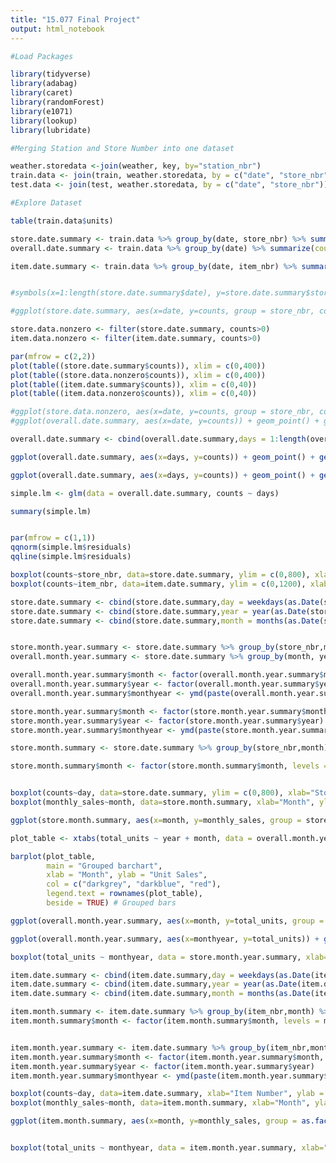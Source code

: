 ```yaml
---
title: "15.077 Final Project"
output: html_notebook
---
```


```r

#Load Packages

library(tidyverse)
library(adabag)
library(caret)
library(randomForest)
library(e1071)
library(lookup)
library(lubridate)

```

```r
#Merging Station and Store Number into one dataset

weather.storedata <-join(weather, key, by="station_nbr")
train.data <- join(train, weather.storedata, by = c("date", "store_nbr"))
test.data <- join(test, weather.storedata, by = c("date", "store_nbr"))

```

```r
#Explore Dataset

table(train.data$units)

store.date.summary <- train.data %>% group_by(date, store_nbr) %>% summarize(counts = sum(units))
overall.date.summary <- train.data %>% group_by(date) %>% summarize(counts = sum(units))

item.date.summary <- train.data %>% group_by(date, item_nbr) %>% summarize(counts = sum(units))


#symbols(x=1:length(store.date.summary$date), y=store.date.summary$store_nbr, circles=sqrt(store.date.summary$counts/pi), inches=1/3, ann=F, bg="steelblue2", fg=NULL)

#ggplot(store.date.summary, aes(x=date, y=counts, group = store_nbr, col = store_nbr)) + geom_point()

store.data.nonzero <- filter(store.date.summary, counts>0)
item.data.nonzero <- filter(item.date.summary, counts>0)

par(mfrow = c(2,2))
plot(table((store.date.summary$counts)), xlim = c(0,400))
plot(table((store.data.nonzero$counts)), xlim = c(0,400))
plot(table((item.date.summary$counts)), xlim = c(0,40))
plot(table((item.data.nonzero$counts)), xlim = c(0,40))

#ggplot(store.data.nonzero, aes(x=date, y=counts, group = store_nbr, col = store_nbr)) + geom_point()
#ggplot(overall.date.summary, aes(x=date, y=counts)) + geom_point() + geom_smooth()

overall.date.summary <- cbind(overall.date.summary,days = 1:length(overall.date.summary$date))

ggplot(overall.date.summary, aes(x=days, y=counts)) + geom_point() + geom_smooth()

ggplot(overall.date.summary, aes(x=days, y=counts)) + geom_point() + geom_smooth(method = 'lm')

simple.lm <- glm(data = overall.date.summary, counts ~ days)

summary(simple.lm)


par(mfrow = c(1,1))
qqnorm(simple.lm$residuals)
qqline(simple.lm$residuals)

```

```r

boxplot(counts~store_nbr, data=store.date.summary, ylim = c(0,800), xlab="Store Number", ylab = "Items Sold Per Day")
boxplot(counts~item_nbr, data=item.date.summary, ylim = c(0,1200), xlab="Item Number", ylab = "Items Sold Per Day")

```

```r

store.date.summary <- cbind(store.date.summary,day = weekdays(as.Date(store.date.summary$date)))
store.date.summary <- cbind(store.date.summary,year = year(as.Date(store.date.summary$date)))
store.date.summary <- cbind(store.date.summary,month = months(as.Date(store.date.summary$date)))


store.month.year.summary <- store.date.summary %>% group_by(store_nbr,month, year) %>% summarize(total_units = sum(counts))
overall.month.year.summary <- store.date.summary %>% group_by(month, year) %>% summarize(total_units = sum(counts))

overall.month.year.summary$month <- factor(overall.month.year.summary$month, levels = month.name)
overall.month.year.summary$year <- factor(overall.month.year.summary$year)
overall.month.year.summary$monthyear <- ymd(paste(overall.month.year.summary$year, overall.month.year.summary$month,01))

store.month.year.summary$month <- factor(store.month.year.summary$month, levels = month.name)
store.month.year.summary$year <- factor(store.month.year.summary$year)
store.month.year.summary$monthyear <- ymd(paste(store.month.year.summary$year, store.month.year.summary$month,01))

store.month.summary <- store.date.summary %>% group_by(store_nbr,month) %>% summarize(monthly_sales = sum(counts))

store.month.summary$month <- factor(store.month.summary$month, levels = month.name)



```

```r

boxplot(counts~day, data=store.date.summary, ylim = c(0,800), xlab="Store Number", ylab = "Items Sold Per Day")
boxplot(monthly_sales~month, data=store.month.summary, xlab="Month", ylab = "Items Sold Per Day")

ggplot(store.month.summary, aes(x=month, y=monthly_sales, group = store_nbr, col = store_nbr, sort = month)) + geom_point() + geom_line()

plot_table <- xtabs(total_units ~ year + month, data = overall.month.year.summary)

barplot(plot_table,
        main = "Grouped barchart",
        xlab = "Month", ylab = "Unit Sales",
        col = c("darkgrey", "darkblue", "red"),
        legend.text = rownames(plot_table),
        beside = TRUE) # Grouped bars

ggplot(overall.month.year.summary, aes(x=month, y=total_units, group = year, col = year)) + geom_point() + geom_line() + xlab('Month') + ylab('Tital Units Sold')

ggplot(overall.month.year.summary, aes(x=monthyear, y=total_units)) + geom_point() + geom_line() + xlab('Date') + ylab('Tital Units Sold')

boxplot(total_units ~ monthyear, data = store.month.year.summary, xlab="Date", ylab = "Unit Variance By Store")

```
```r
item.date.summary <- cbind(item.date.summary,day = weekdays(as.Date(item.date.summary$date)))
item.date.summary <- cbind(item.date.summary,year = year(as.Date(item.date.summary$date)))
item.date.summary <- cbind(item.date.summary,month = months(as.Date(item.date.summary$date)))

item.month.summary <- item.date.summary %>% group_by(item_nbr,month) %>% summarize(monthly_sales = sum(counts))
item.month.summary$month <- factor(item.month.summary$month, levels = month.name)


item.month.year.summary <- item.date.summary %>% group_by(item_nbr,month, year) %>% summarize(total_units = sum(counts))
item.month.year.summary$month <- factor(item.month.year.summary$month, levels = month.name)
item.month.year.summary$year <- factor(item.month.year.summary$year)
item.month.year.summary$monthyear <- ymd(paste(item.month.year.summary$year, item.month.year.summary$month,01))
```

```r

boxplot(counts~day, data=item.date.summary, xlab="Item Number", ylab = "Items Sold Per Day")
boxplot(monthly_sales~month, data=item.month.summary, xlab="Month", ylab = "Items Sold Per Day")

ggplot(item.month.summary, aes(x=month, y=monthly_sales, group = as.factor(item_nbr), col = as.factor(item_nbr), sort = month)) + geom_point() + geom_line()


boxplot(total_units ~ monthyear, data = item.month.year.summary, xlab="Date", ylab = "Unit Variance By Store")


```
